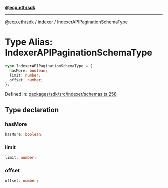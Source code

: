 [**@ecp.eth/sdk**](../../index.mdx)

***

[@ecp.eth/sdk](/sdk-reference/index.mdx) / [indexer](/sdk-reference/indexer/index.mdx) / IndexerAPIPaginationSchemaType

# Type Alias: IndexerAPIPaginationSchemaType

```ts
type IndexerAPIPaginationSchemaType = {
  hasMore: boolean;
  limit: number;
  offset: number;
};
```

Defined in: [packages/sdk/src/indexer/schemas.ts:258](https://github.com/ecp-eth/comments-monorepo/blob/main/packages/sdk/src/indexer/schemas.ts#L258)

## Type declaration

### hasMore

```ts
hasMore: boolean;
```

### limit

```ts
limit: number;
```

### offset

```ts
offset: number;
```
